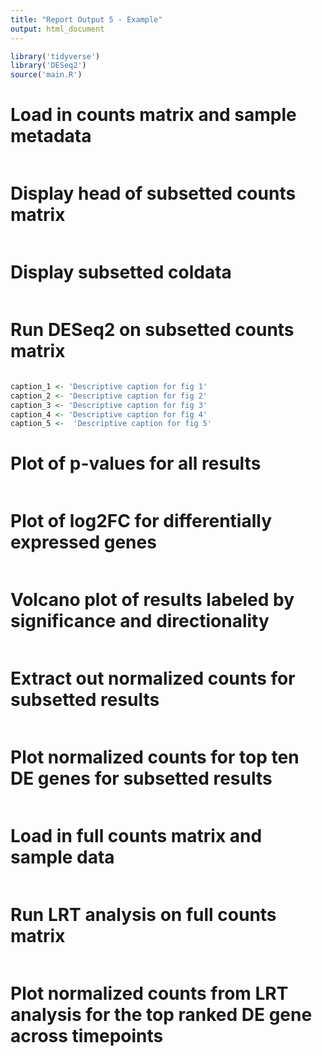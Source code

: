 ```yaml
---
title: "Report Output 5 - Example"
output: html_document
---
```


```r
library('tidyverse')
library('DESeq2')
source('main.R')
```

# Load in counts matrix and sample metadata
```r

```

# Display head of subsetted counts matrix
```r

```

# Display subsetted coldata
```r

```

# Run DESeq2 on subsetted counts matrix
```r

```

```r
caption_1 <- 'Descriptive caption for fig 1'
caption_2 <- 'Descriptive caption for fig 2'
caption_3 <- 'Descriptive caption for fig 3'
caption_4 <- 'Descriptive caption for fig 4'
caption_5 <-  'Descriptive caption for fig 5'
```

# Plot of p-values for all results
```r

```

# Plot of log2FC for differentially expressed genes
```r

```

# Volcano plot of results labeled by significance and directionality
```r

```

# Extract out normalized counts for subsetted results
```r

```

# Plot normalized counts for top ten DE genes for subsetted results
```r

```

# Load in full counts matrix and sample data
```r

```

# Run LRT analysis on full counts matrix
```r

```

# Plot normalized counts from LRT analysis for the top ranked DE gene across timepoints
```r

```
